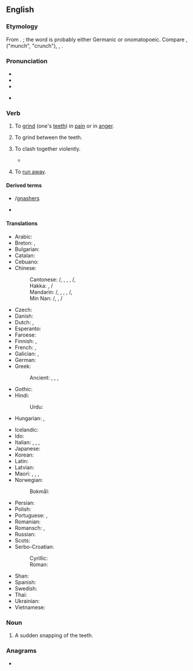 ==English==
{{was wotd|2007|March|18}}

===Etymology===
From {{inh|en|enm|gnasten}}. {{unknown|en|title=Origin unknown}}; the word is probably either Germanic or onomatopoeic. Compare {{cog|non|gnastan}}, {{cog|da|gnaske}} ("munch", "crunch"), {{cog|de|knirschen}}, {{cog|nds-de|gnirschen|gnirschen, gnörschen|gnash}}.

===Pronunciation===
* {{IPA|en|/næʃ/}}
* {{audio|en|en-us-gnash.ogg|Audio (US)}}
* {{rhymes|en|æʃ|s=1}}

* {{homophones|en|Nash}}

===Verb===
{{en-verb}}

# {{lb|en|transitive}} To [[grind]] (one's [[teeth]]) in [[pain]] or in [[anger]].
#: {{ux|en|'''gnashing''' your teeth}}
# {{lb|en|transitive}} To grind between the teeth.
#: {{ux|en|to '''gnash''' the air in fury}}
#: {{ux|en|The dog was '''gnashing''' a carpet}}
# {{lb|en|figurative}} To clash together violently.
#* {{quote-book|1=en|year=1887|author=H. Rider Haggard|authorlink=H. Rider Haggard|title=She: A History of Adventure|url=http://www.gutenberg.org/files/3155/3155-0.txt|passage=There they were, boiling up in snowy spouts of spray, smiting and '''gnashing''' together like the gleaming teeth of hell.}}
# {{lb|en|Geordie}} To [[run away]].

====Derived terms====
* {{l|en|gnasher}}/[[gnashers]]
* {{l|en|gnashy}}

====Translations====
{{trans-top|to grind one's teeth in pain or in anger}}
* Arabic: {{t+|ar|قرش|alt=قَرَشَ|tr=qaraša}}
* Breton: {{t+|br|charoñsiñ}}, {{t|br|grigoñsat}}
* Bulgarian: {{t+|bg|скърцам|alt=скърцам със зъби}}
* Catalan: {{t+|ca|cruixir}}
* Cebuano: {{t|ceb|kagot}}
* Chinese:
*: Cantonese: {{t|yue|咬牙切齿}}/{{t|yue|咬牙切齒|tr=ngaau5 ngaa4 cit3 ci2}}, {{t|yue|䶟|tr=haam6}}, {{t|yue|䫴|tr=gaam3, ging6}}, {{t|yue|咬牙|tr=ngaau5 ngaa4}}, {{t|yue|切齿}}/{{t|yue|切齒|tr=cit3 ci2}}, {{t|yue|齧齒|tr=ngit6 ci2, jit6 ci2, ngaat6 ci2}}
*: Hakka: {{t|hak|咬牙|tr=ngâu-ngà}}, {{t|hak|切齒}}/{{t|hak|切齿|tr=chhiet-chhṳ́}}
*: Mandarin: {{t+|cmn|咬牙切齿}}/{{t+|cmn|咬牙切齒|tr=yǎoyáqièchǐ}}, {{t+|cmn|䶟|tr=xiàn}}, {{t+|cmn|䫴|tr=jìn}}, {{t+|cmn|咬牙|tr=yǎoyá}}, {{t+|cmn|切齿}}/{{t+|cmn|切齒|tr=qièchǐ}}, {{t|cmn|齧齒|tr=nièchǐ}}
*: Min Nan: {{t|nan|咬牙切齿}}/{{t|nan|咬牙切齒|tr=ga6 ghê5 ciag4 ki2}}, {{t|nan|咬牙|tr=kā-gê}}, {{t|nan|切齿}}/{{t|nan|切齒|tr=chhiat-khí / chhiat-chhí}}
* Czech: {{t|cs|skřípat|impf}}
* Danish: {{t|da|skære tænder}}
* Dutch: {{t+|nl|tandenknarsen}}, {{t+|nl|knarsetanden}}
* Esperanto: {{t|eo|grincigi}}
* Faroese: {{t|fo|grísla}}
* Finnish: {{t+|fi|kiristää}}, {{t+|fi|kiristellä}}
* French: {{t+|fr|serrer les dents}}, {{t+|fr|grincer}}
* Galician: {{t+|gl|rilar}}, {{t+|gl|rillar}}
* German: {{t+|de|knirschen}}
* Greek: {{t+|el|τρίζω}}
*: Ancient: {{t|grc|βρύκω}}, {{t|grc|βρύχω}}, {{t|grc|γομφιάζω}}, {{t|grc|πρίω}}
* Gothic: {{t|got|𐌺𐍂𐌹𐌿𐍃𐍄𐌰𐌽}}
* Hindi: {{t+|hi|पीसना}}
*: Urdu: {{t|hi|پِیسْنا|tr=pīsnā}}
* Hungarian: {{t+|hu|csikorgatja a fogát}}, {{t+|hu|fogát csikorgatja}}
{{trans-mid}}
* Icelandic: {{t|is|nísta}}
* Ido: {{t+|io|grincar}}
* Italian: {{t+|it|digrignare}}, {{t|it|dirugginire}}, {{t+|it|sbattere}}, {{t+|it|scuotere}}
* Japanese: {{t|ja|歯軋り|alt=歯軋りする|tr=,はぎしりする, hagishiri suru}}
* Korean: {{t+|ko|갈다}}
* Latin: {{t|la|frendo}}
* Latvian: {{t|lv|griezt}}
* Maori: {{t|mi|tetē}}, {{t|mi|tetēā}}, {{t|mi|whakatetēā}}, {{t|mi|nenē}}
* Norwegian:
*: Bokmål: {{t+|no|skjære|alt=skjære tenner}}
* Persian: {{t+|fa|ساییدن|tr=sâyidan}}
* Polish: {{t+|pl|zgrzytać|impf}}
* Portuguese: {{t+|pt|ranger}}, {{t+|pt|rilhar}}
* Romanian: {{t+|ro|scrâșni|alt=scrâșni din dinți}}
* Romansch: {{t|rm|sgriziar}}, {{t|rm|sgriztgar}}
* Russian: {{t+|ru|скрежетать|alt=скрежета́ть|impf}}
* Scots: {{t|sco|chirk}}
* Serbo-Croatian:
*: Cyrillic: {{t|sh|шкргутати|alt=шкргу̀тати|impf}}
*: Roman: {{t+|sh|škrgutati|alt=škrgùtati|impf}}
* Shan: {{t+|shn|ၵတ်းၶဵဝ်ႈၵတ်းၽၼ်း}}
* Spanish: {{t+|es|crujir|alt=crujir de dientes}}
* Swedish: {{t+|sv|gnissla}}
* Thai: {{t+|th|กัด|tr=gàt}}
* Ukrainian: {{t|uk|скреготати}}
* Vietnamese: {{t+|vi|nghiến răng}}
{{trans-bottom}}

===Noun===
{{en-noun}}

# A sudden snapping of the teeth.

===Anagrams===
* {{anagrams|en|a=aghns|Ghans|Shang|hangs}}